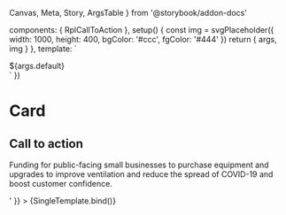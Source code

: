   Canvas,
  Meta,
  Story,
  ArgsTable
} from '@storybook/addon-docs'

  components: { RplCallToAction },
  setup() {
    const img = svgPlaceholder({ width: 1000, height: 400, bgColor: '#ccc', fgColor: '#444' })
    return { args, img }
  },
  template: `
  <div class="rpl-storybook__page rpl-grid">
    <RplCallToAction
      v-for="(item, index) of args.number"
      :key="index"
      v-bind="args"
      class="rpl-col-12"
      :image="img"
    >
      <template #meta>
        ${args.meta}
      </template>
      ${args.default}
    </RplCallToAction>
  </div>
  `
})

<Meta title='Components/Navigation/Card' component={RplCallToAction} />

# Card

<ArgsTable of={RplCallToAction} />

## Call to action

<Canvas>
  <Story
    name='Call to action'
    play={a11yStoryCheck}
    parameters={{
      backgrounds: {
        default: 'light',
      },
    }}
    argTypes={{
      number: {
        control: { type: 'select' },
        options: [1, 2, 4, 8],
        defaultValue: 1
      },
      image: {
        table: {
          disable: true
        }
      },
      default: {
        control: 'text'
      }
    }}
    args={{
      url: 'https://www.vic.gov.au',
      title: 'Small Business Ventilation Program',
      default: '<p>Funding for public-facing small businesses to purchase equipment and upgrades to improve ventilation and reduce the spread of COVID-19 and boost customer confidence.</p>'
    }}
  >
    {SingleTemplate.bind()}
  </Story>
</Canvas>
